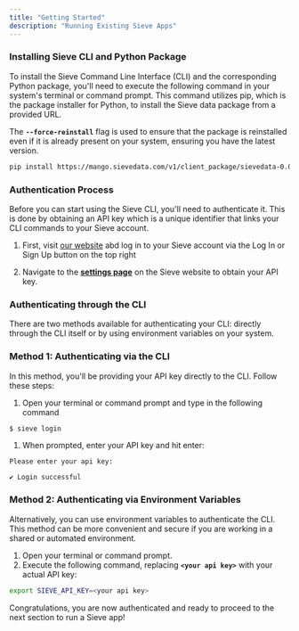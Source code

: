 ```yaml
---
title: "Getting Started"
description: "Running Existing Sieve Apps"
---
```


### **Installing Sieve CLI and Python Package**

To install the Sieve Command Line Interface (CLI) and the corresponding Python package, you'll need to execute the following command in your system's terminal or command prompt. This command utilizes pip, which is the package installer for Python, to install the Sieve data package from a provided URL.

The **`--force-reinstall`** flag is used to ensure that the package is reinstalled even if it is already present on your system, ensuring you have the latest version.

```bash
pip install https://mango.sievedata.com/v1/client_package/sievedata-0.0.1.1.2-py3-none-any.whl --force-reinstall
```

### **Authentication Process**


Before you can start using the Sieve CLI, you'll need to authenticate it. This is done by obtaining an API key which is a unique identifier that links your CLI commands to your Sieve account.

1. First, visit [our website](https://www.sievedata.com/) abd log in to your Sieve account via the Log In or Sign Up button on the top right 

2. Navigate to the **[settings page](https://www.sievedata.com/dashboard/settings)** on the Sieve website to obtain your API key.

### **Authenticating through the CLI**

There are two methods available for authenticating your CLI: directly through the CLI itself or by using environment variables on your system.

### **Method 1: Authenticating via the CLI**

In this method, you'll be providing your API key directly to the CLI. Follow these steps:

1. Open your terminal or command prompt and type in the following command 

```bash
$ sieve login
```

1. When prompted, enter your API key and hit enter:

```
Please enter your api key:

✔ Login successful
```

### **Method 2: Authenticating via Environment Variables**

Alternatively, you can use environment variables to authenticate the CLI. This method can be more convenient and secure if you are working in a shared or automated environment.

1. Open your terminal or command prompt.
2. Execute the following command, replacing **`<your api key>`** with your actual API key:

```bash
export SIEVE_API_KEY=<your api key>
```

Congratulations, you are now authenticated and ready to proceed to the next section to run a Sieve app!

